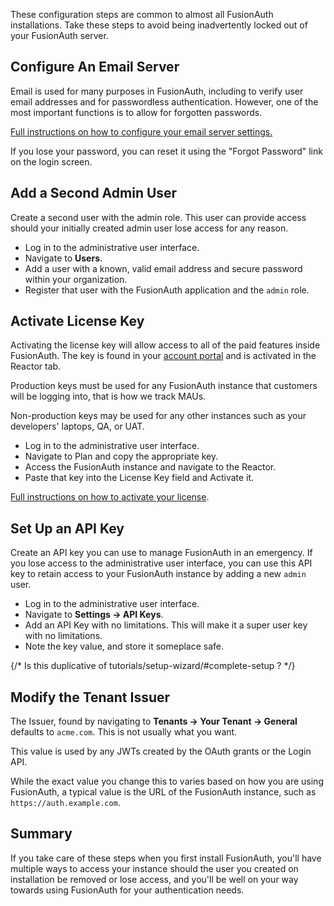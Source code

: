 
These configuration steps are common to almost all FusionAuth installations. Take these steps to avoid being inadvertently locked out of your FusionAuth server.

## Configure An Email Server

Email is used for many purposes in FusionAuth, including to verify user email addresses and for passwordless authentication. However, one of the most important functions is to allow for forgotten passwords.

[Full instructions on how to configure your email server settings.](/docs/customize/email-and-messages/configure-email)

If you lose your password, you can reset it using the "Forgot Password" link on the login screen.

## Add a Second Admin User

Create a second user with the admin role. This user can provide access should your initially created admin user lose access for any reason.

* Log in to the administrative user interface.
* Navigate to <strong>Users</strong>.
* Add a user with a known, valid email address and secure password within your organization.
* Register that user with the FusionAuth application and the `admin` role.

## Activate License Key

Activating the license key will allow access to all of the paid features inside FusionAuth. The key is found in your [account portal](https://account.fusionauth.io/account/plan/) and is activated in the <Breadcrumb>Reactor</Breadcrumb> tab. 

Production keys must be used for any FusionAuth instance that customers will be logging into, that is how we track MAUs. 

Non-production keys may be used for any other instances such as your developers' laptops, QA, or UAT. 

* Log in to the administrative user interface.
* Navigate to  <Breadcrumb>Plan</Breadcrumb> and copy the appropriate key.
* Access the FusionAuth instance and navigate to the <Breadcrumb>Reactor</Breadcrumb>.
* Paste that key into the License Key field and Activate it.

[Full instructions on how to activate your license](/docs/get-started/core-concepts/licensing).

## Set Up an API Key

Create an API key you can use to manage FusionAuth in an emergency. If you lose access to the administrative user interface, you can use this API key to retain access to your FusionAuth instance by adding a new `admin` user.

* Log in to the administrative user interface.
* Navigate to <strong>Settings -> API Keys</strong>.
* Add an API Key with no limitations. This will make it a super user key with no limitations.
* Note the key value, and store it someplace safe.

{/*  Is this duplicative of tutorials/setup-wizard/#complete-setup ? */}

## Modify the Tenant Issuer

The <InlineField>Issuer</InlineField>, found by navigating to <strong>Tenants -> Your Tenant -> General</strong> defaults to `acme.com`. This is not usually what you want. 

This value is used by any JWTs created by the OAuth grants or the Login API.

While the exact value you change this to varies based on how you are using FusionAuth, a typical value is the URL of the FusionAuth instance, such as `https://auth.example.com`.

## Summary

If you take care of these steps when you first install FusionAuth, you'll have multiple ways to access your instance should the user you created on installation be removed or lose access, and you'll be well on your way towards using FusionAuth for your authentication needs.

